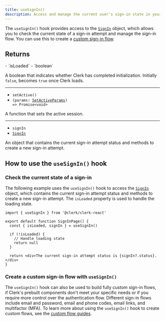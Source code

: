 ```yaml
---
title: useSignIn()
description: Access and manage the current user's sign-in state in your React application with Clerk's useSignIn() hook.
---
```


The `useSignIn()` hook provides access to the [`SignIn`](/docs/references/javascript/sign-in) object, which allows you to check the current state of a sign-in attempt and manage the sign-in flow. You can use this to create a [custom sign-in flow](/docs/custom-flows/overview#sign-in-flow).

## Returns

<Properties>
  - `isLoaded`
  - `boolean`

  A boolean that indicates whether Clerk has completed initialization. Initially `false`, becomes `true` once Clerk loads.

  ---

  - `setActive()`
  - <code>(params: [SetActiveParams](/docs/references/javascript/types/set-active-params)) => Promise\<void></code>

  A function that sets the active session.

  ---

  - `signIn`
  - [`SignIn`](/docs/references/javascript/sign-in)

  An object that contains the current sign-in attempt status and methods to create a new sign-in attempt.
</Properties>

## How to use the `useSignIn()` hook

### Check the current state of a sign-in

The following example uses the `useSignIn()` hook to access the [`SignIn`](/docs/references/javascript/sign-in) object, which contains the current sign-in attempt status and methods to create a new sign-in attempt. The `isLoaded` property is used to handle the loading state.

```tsx {{ filename: 'src/pages/SignInPage.tsx' }}
import { useSignIn } from '@clerk/clerk-react'

export default function SignInPage() {
  const { isLoaded, signIn } = useSignIn()

  if (!isLoaded) {
    // Handle loading state
    return null
  }

  return <div>The current sign-in attempt status is {signIn?.status}.</div>
}
```

### Create a custom sign-in flow with `useSignIn()`

The `useSignIn()` hook can also be used to build fully custom sign-in flows, if Clerk's prebuilt components don't meet your specific needs or if you require more control over the authentication flow. Different sign-in flows include email and password, email and phone codes, email links, and multifactor (MFA). To learn more about using the `useSignIn()` hook to create custom flows, see the [custom flow guides](/docs/custom-flows/overview).
